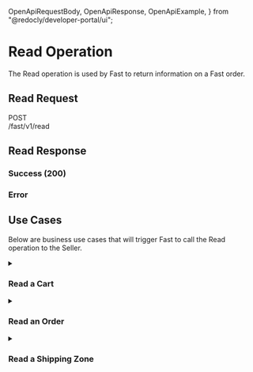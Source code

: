   OpenApiRequestBody,
  OpenApiResponse,
  OpenApiExample,
} from "@redocly/developer-portal/ui";

# Read Operation

The Read operation is used by Fast to return information on a Fast order.

## Read Request

<span>
  <p
    style={{
      fontFamily: "Courier,monospace",
      display: "flex",
      alignItems: "center",
    }}
  >
    <div
      style={{
        backgroundColor: "cadetblue",
        color: "white",
        padding: "3px 5px",
      }}
    >
      POST
    </div>
    /fast/v1/read
  </p>
</span>
<OpenApiRequestBody
  definitionId="merchant"
  pointer="#/components/requestBodies/ReadRequest"
/>

## Read Response

### Success (200)

<OpenApiResponse
  definitionId="merchant"
  pointer="#/components/responses/ReadResponse"
/>

### Error

<OpenApiResponse
  definitionId="merchant"
  pointer="#/components/responses/DefaultResponse"
/>

## Use Cases

Below are business use cases that will trigger Fast to call the Read operation to the Seller.

<details><summary><h3>Read a Cart</h3></summary>
<p>

### Read a Cart

Fast makes a read request to the existing platform cart so that it can get the item information to create a Fast order. This call is triggered when a user clicks the Fast Checkout button from the mini-cart or cart page.

**Request**

<OpenApiExample
  definitionId="merchant"
  pointer="#/components/examples/ReadRequest_Order_Cart"
/>

**Response**

<OpenApiExample
  definitionId="merchant"
  pointer="#/components/examples/ReadResponse_Order_Cart"
/>

</p>
</details>

<details><summary><h3>Read an Order</h3></summary>
<p>

### Read an Order

Fast makes a read request to an existing order to retrieve the order information. Seller->Fast API communication within the Order Management Service triggers a request to read an order.

**Request**

<OpenApiExample
  definitionId="merchant"
  pointer="#/components/examples/ReadRequest_Order"
/>

**Response**

<OpenApiExample
  definitionId="merchant"
  pointer="#/components/examples/ReadResponse_Order"
/>

</p>
</details>

<details><summary><h3>Read a Shipping Zone</h3></summary>
<p>

### Read a Shipping Zone

Fast makes this call to check for any restricted countries so that error messaging can show immediately when a Shopper tries to ship somewhere invalid. That way, restricted countries or states/provinces are sent to Fast early in the process.

This is triggered when a Shopper enters or changes a shipping address on their Fast order.

**Request**

<OpenApiExample
  definitionId="merchant"
  pointer="#/components/examples/ReadRequest_ShippingZone"
/>

**Response**

<OpenApiExample
  definitionId="merchant"
  pointer="#/components/examples/ReadResponse_ShippingZone"
/>

</p>
</details>
